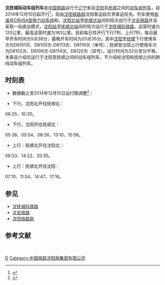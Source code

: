 {{Update|time=2021-05-28T16:10:31+00:00}}
{{Infobox CHNTrain
| 国铁列车 = 沈抚城际动车组列车
| name_bgcolor = blue
| Photo = 
| Photoname=
| 开行 = 2014年12月10日
| 铁路局 = [[沈阳铁路局|沈阳铁路局]]
| 客运段 = 沈阳客运段
| 等级 = [[普通动车组列车|动车组列车]]
| 曾用车次 = 
| 目前车次 = D8101次-D8102次、D8105次-D8114次、D8119次-D8120次
| 运行区间 = [[沈阳北站|沈阳北站]]/[[沈阳站|沈阳站]] ↔ [[抚顺北站|抚顺北站]]
| 途径线路 = [[沈抚城际铁路|沈抚城际铁路]]或[[沈吉铁路|沈吉铁路]]
| 发车时间 = 
| 终到时间 = 
| 全程时间 = 
| 停靠 = 
| 车体 = [[和谐号CRH5型电力动车组|CRH5A型电力动车组]]
}} 

'''沈抚城际动车组列车'''是[[中国铁路|中国铁路]]运行于[[辽宁|辽宁]]省会[[沈阳|沈阳]]及[[抚顺|抚顺]]之间的[[普通动车组列车|动车组列车]]，自2014年12月10日起开行<ref>{{cite web|url=http://www.ln.xinhuanet.com/newscenter/2014-12/10/c_1113584551.htm|title=沈抚城际动车今日开通运行|publisher=[[新华网|新华网]]|accessdate=2014-12-10|deadurl=yes|archiveurl=https://web.archive.org/web/20160304194528/http://www.ln.xinhuanet.com/newscenter/2014-12/10/c_1113584551.htm|archivedate=2016-03-04}}</ref>，现由[[沈阳铁路局|沈阳铁路局]]沈阳客运段负责客运任务。列车使用[[和谐号CRH5型电力动车组|和谐号CRH5A型电力动车组]]和，[[沈阳北站|沈阳北站]]至[[抚顺北站|抚顺北站]]间的班次运行于[[沈吉铁路|沈吉铁路]]并且采取一站直达模式，[[沈阳站|沈阳站]]至[[抚顺北站|抚顺北站]]间的班次运行于[[沈抚城际铁路|沈抚城际铁路]]。运营时速为120公里，最高运营时速为160公里。目前每日共开行下行7列，上行7列，每日最早开车时间为5点38分，最晚开车时间为20点35分。其中[[沈阳|沈阳]]至[[抚顺|抚顺]]下行使用车次为D8101次、D8105次-D8113次、D8119次（单号）；抚顺至沈阳上行使用车次为D8102次、D8106次-D8114次、D8120次（双号）。运行时间为32分至分不等。本条目介绍仅运行于沈阳至抚顺之间的动车组列车，不介绍经沈阳和抚顺之间的跨线动车组列车。

== 时刻表 ==
*数据截止至2014年12月10日运行图调整<ref>{{cite web|url=https://kyfw.12306.cn/otn/leftTicket/init|title=旅客列车时刻表查询|publisher=中国铁路客户服务中心|accessdate=2014-12-05|archive-date=2015-06-27|archive-url=https://web.archive.org/web/20150627085340/https://kyfw.12306.cn/otn/leftTicket/init|dead-url=no}}</ref>：

*下行，沈阳北开往抚顺北：
06:25、10:30。

*下行，沈阳开往抚顺北：
05:38、05:54、08:26、13:10、15:56。

*上行：抚顺北开往沈阳北：
09:33、14:22、20:35。

*上行：抚顺北开往沈阳：
07:10、11:54、14:47、17:16。

== 参见 ==
* [[沈抚城际铁路|沈抚城际铁路]]
* [[沈吉铁路|沈吉铁路]]
* [[沈阳铁路局|沈阳铁路局]]

== 参考文献 ==
{{reflist|2}}
{{中国动车组列车车次}}
{{沈阳铁路局}}
[[Category:中国铁路动车组列车车次|D]]
[[Category:中国铁路沈阳局集团有限公司|Category:中国铁路沈阳局集团有限公司]]‍